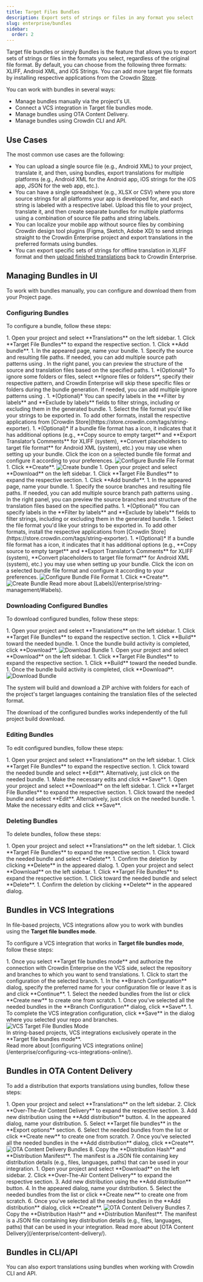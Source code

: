 ```yaml
---
title: Target Files Bundles
description: Export sets of strings or files in any format you select
slug: enterprise/bundles
sidebar:
  order: 2
---
```



Target file bundles or simply Bundles is the feature that allows you to export sets of strings or files in the formats you select, regardless of the original file format. By default, you can choose from the following three formats: XLIFF, Android XML, and iOS Strings. You can add more target file formats by installing respective applications from the Crowdin [Store](https://store.crowdin.com/tags/string-exporter).

You can work with bundles in several ways:

* Manage bundles manually via the project's UI.
* Connect a VCS integration in Target file bundles mode.
* Manage bundles using OTA Content Delivery.
* Manage bundles using Crowdin CLI and API.

## Use Cases

The most common use cases are the following:

* You can upload a single source file (e.g., Android XML) to your project, translate it, and then, using bundles, export translations for multiple platforms (e.g., Android XML for the Android app, iOS strings for the iOS app, JSON for the web app, etc.).
* You can have a single spreadsheet (e.g., XLSX or CSV) where you store source strings for all platforms your app is developed for, and each string is labeled with a respective label. Upload this file to your project, translate it, and then create separate bundles for multiple platforms using a combination of source file paths and string labels.
* You can localize your mobile app without source files by combining Crowdin design tool plugins (Figma, Sketch, Adobe XD) to send strings straight to the Crowdin Enterprise project and export translations in the preferred formats using bundles.
* You can export specific sets of strings for offline translation in XLIFF format and then [upload finished translations](/enterprise/offline-translation/#uploading-translations) back to Crowdin Enterprise.

<CardGrid>
  <LinkCard
    title="Custom Bundle Generator"
    description="The app allows you to generate resource files from translated Crowdin strings."
    href="https://store.crowdin.com/custom-bundle-generator"
    target="_blank"
  />
  <LinkCard
    title="Custom Bundle Builder"
    description="Create your own script to build files from bundles."
    href="https://store.crowdin.com/custom-export"
    target="_blank"
  />
</CardGrid>

## Managing Bundles in UI

To work with bundles manually, you can configure and download them from your Project page.

### Configuring Bundles

To configure a bundle, follow these steps:

<Tabs syncKey="projectType">
  <TabItem label="File-based project">
    <Steps>
      1. Open your project and select **Translations** on the left sidebar.
      1. Click **Target File Bundles** to expand the respective section.
      1. Click **Add bundle**.
      1. In the appeared page, name your bundle.
      1. Specify the source and resulting file paths. If needed, you can add multiple source path patterns using <Icon name="mdi:plus" class="inline-icon" />. In the right panel, you can preview the structure of the source and translation files based on the specified paths.
      1. *(Optional)* To ignore some folders or files, select **Ignore files or folders**, specify their respective pattern, and Crowdin Enterprise will skip these specific files or folders during the bundle generation. If needed, you can add multiple ignore patterns using <Icon name="mdi:plus" class="inline-icon" />.
      1. *(Optional)* You can specify labels in the **Filter by labels** and **Exclude by labels** fields to filter strings, including or excluding them in the generated bundle.
      1. Select the file format you'd like your strings to be exported in. To add other formats, install the respective applications from [Crowdin Store](https://store.crowdin.com/tags/string-exporter).
      1. *(Optional)* If a bundle file format has a <Icon name="mdi:cog" class="inline-icon" /> icon, it indicates that it has additional options (e.g., **Copy source to empty target** and **Export Translator’s Comments** for XLIFF (system), **Convert placeholders to target file format** for Android XML (system), etc.) you may use when setting up your bundle. Click the <Icon name="mdi:cog" class="inline-icon" /> icon on a selected bundle file format and configure it according to your preferences. <Image src={configureFormat} alt="Configure Bundle File Format" class="width-lg" />
      1. Click **Create**. <Image src={createBundle} alt="Create bundle" />
    </Steps>
  </TabItem>
  <TabItem label="String-based project">
    <Steps>
      1. Open your project and select **Download** on the left sidebar.
      1. Click **Target File Bundles** to expand the respective section.
      1. Click **Add bundle**.
      1. In the appeared page, name your bundle.
      1. Specify the source branches and resulting file paths. If needed, you can add multiple source branch path patterns using <Icon name="mdi:plus" class="inline-icon" />. In the right panel, you can preview the source branches and structure of the translation files based on the specified paths.
      1. *(Optional)* You can specify labels in the **Filter by labels** and **Exclude by labels** fields to filter strings, including or excluding them in the generated bundle.
      1. Select the file format you'd like your strings to be exported in. To add other formats, install the respective applications from [Crowdin Store](https://store.crowdin.com/tags/string-exporter).
      1. *(Optional)* If a bundle file format has a <Icon name="mdi:cog" class="inline-icon" /> icon, it indicates that it has additional options (e.g., **Copy source to empty target** and **Export Translator’s Comments** for XLIFF (system), **Convert placeholders to target file format** for Android XML (system), etc.) you may use when setting up your bundle. Click the <Icon name="mdi:cog" class="inline-icon" /> icon on a selected bundle file format and configure it according to your preferences. <Image src={configureFormat} alt="Configure Bundle File Format" class="width-lg" />
      1. Click **Create**. <Image src={createBundleSb} alt="Create Bundle" />
    </Steps>
  </TabItem>
</Tabs>

<ReadMore>
  Read more about [Labels](/enterprise/string-management/#labels).
</ReadMore>

### Downloading Configured Bundles

To download configured bundles, follow these steps:

<Tabs syncKey="projectType">
  <TabItem label="File-based project">
    <Steps>
      1. Open your project and select **Translations** on the left sidebar.
      1. Click **Target File Bundles** to expand the respective section.
      1. Click **Build** toward the needed bundle.
      1. Once the bundle build activity is completed, click **Download**. <Image src={translationsBundles} alt="Download Bundle" />
    </Steps>
  </TabItem>
  <TabItem label="String-based project">
    <Steps>
      1. Open your project and select **Download** on the left sidebar.
      1. Click **Target File Bundles** to expand the respective section.
      1. Click **Build** toward the needed bundle.
      1. Once the bundle build activity is completed, click **Download**. <Image src={translationsBundlesSb} alt="Download Bundle" />
    </Steps>
  </TabItem>
</Tabs>

The system will build and download a ZIP archive with folders for each of the project's target languages containing the translation files of the selected format.

<Aside>
  The download of the configured bundles works independently of the full project build download.
</Aside>

### Editing Bundles

To edit configured bundles, follow these steps:

<Tabs syncKey="projectType">
  <TabItem label="File-based project">
    <Steps>
      1. Open your project and select **Translations** on the left sidebar.
      1. Click **Target File Bundles** to expand the respective section.
      1. Click <Icon name="mdi:dots-vertical" class="inline-icon" /> toward the needed bundle and select **Edit**. Alternatively, just click on the needed bundle.
      1. Make the necessary edits and click **Save**.
    </Steps>
  </TabItem>
  <TabItem label="String-based project">
    <Steps>
      1. Open your project and select **Download** on the left sidebar.
      1. Click **Target File Bundles** to expand the respective section.
      1. Click <Icon name="mdi:dots-vertical" class="inline-icon" /> toward the needed bundle and select **Edit**. Alternatively, just click on the needed bundle.
      1. Make the necessary edits and click **Save**.
    </Steps>
  </TabItem>
</Tabs>

### Deleting Bundles

To delete bundles, follow these steps:

<Tabs syncKey="projectType">
  <TabItem label="File-based project">
    <Steps>
      1. Open your project and select **Translations** on the left sidebar.
      1. Click **Target File Bundles** to expand the respective section.
      1. Click <Icon name="mdi:dots-vertical" class="inline-icon" /> toward the needed bundle and select **Delete**.
      1. Confirm the deletion by clicking **Delete** in the appeared dialog.
    </Steps>
  </TabItem>
  <TabItem label="String-based project">
    <Steps>
      1. Open your project and select **Download** on the left sidebar.
      1. Click **Target File Bundles** to expand the respective section.
      1. Click <Icon name="mdi:dots-vertical" class="inline-icon" /> toward the needed bundle and select **Delete**.
      1. Confirm the deletion by clicking **Delete** in the appeared dialog.
    </Steps>
  </TabItem>
</Tabs>

## Bundles in VCS Integrations

In file-based projects, VCS integrations allow you to work with bundles using the **Target file bundles mode**.

To configure a VCS integration that works in **Target file bundles mode**, follow these steps:

<Steps>
  1. Once you select **Target file bundles mode** and authorize the connection with Crowdin Enterprise on the VCS side, select the repository and branches to which you want to send translations.
  1. Click <Icon name="mdi:pencil" class="inline-icon" /> to start the configuration of the selected branch.
  1. In the **Branch Configuration** dialog, specify the preferred name for your configuration file or leave it as is and click **Continue**.
  1. Select the needed bundles from the list or click **Create new** to create one from scratch.
  1. Once you've selected all the needed bundles in the **Branch Configuration** dialog, click **Save**.
  1. To complete the VCS integration configuration, click **Save** in the dialog where you selected your repo and branches. <Image src={bundlesVcs} alt="VCS Target File Bundles Mode" />
</Steps>

<Aside type="caution">
  In string-based projects, VCS integrations exclusively operate in the **Target file bundles mode**.
</Aside>

<ReadMore>
  Read more about [configuring VCS integrations online](/enterprise/configuring-vcs-integrations-online/).
</ReadMore>

## Bundles in OTA Content Delivery

To add a distribution that exports translations using bundles, follow these steps:

<Tabs syncKey="projectType">
  <TabItem label="File-based project">
    <Steps>
      1. Open your project and select **Translations** on the left sidebar.
      2. Click **Over-The-Air Content Delivery** to expand the respective section.
      3. Add new distribution using the **Add distribution** button.
      4. In the appeared dialog, name your distribution.
      5. Select **Target file bundles** in the **Export options** section.
      6. Select the needed bundles from the list or click **Create new** to create one from scratch.
      7. Once you've selected all the needed bundles in the **Add distribution** dialog, click **Create**. <Image src={contentDelivery} alt="OTA Content Delivery Bundles" class="width-lg" />
      8. Copy <Icon name="material-symbols:file-copy" class="inline-icon" /> the **Distribution Hash** and **Distribution Manifest**. The manifest is a JSON file containing key distribution details (e.g., files, languages, paths) that can be used in your integration.
    </Steps>
  </TabItem>
  <TabItem label="String-based project">
    <Steps>
      1. Open your project and select **Download** on the left sidebar.
      2. Click **Over-The-Air Content Delivery** to expand the respective section.
      3. Add new distribution using the **Add distribution** button.
      4. In the appeared dialog, name your distribution.
      5. Select the needed bundles from the list or click **Create new** to create one from scratch.
      6. Once you've selected all the needed bundles in the **Add distribution** dialog, click **Create**. <Image src={contentDeliverySb} alt="OTA Content Delivery Bundles" class="width-lg" />
      7. Copy <Icon name="material-symbols:file-copy" class="inline-icon" /> the **Distribution Hash** and **Distribution Manifest**. The manifest is a JSON file containing key distribution details (e.g., files, languages, paths) that can be used in your integration.
    </Steps>
  </TabItem>
</Tabs>

<ReadMore>
  Read more about [OTA Content Delivery](/enterprise/content-delivery/).
</ReadMore>

## Bundles in CLI/API

You can also export translations using bundles when working with Crowdin CLI and API.

<CardGrid>
  <LinkCard
    title="Bundles in CLI"
    href="https://crowdin.github.io/crowdin-cli/commands/crowdin-bundle/"
    target="_blank"
  />
  <LinkCard
    title="Bundles in API"
    href="/developer/api/v2/#tag/Bundles"
  />
</CardGrid>
